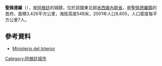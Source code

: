 {{coord|26|37|45|S|54|06|48|W|source:kolossus-ptwiki|display=title}}

'''聖佩德羅'''（{{lang-es|San Pedro}}），是[[阿根廷|阿根廷]]的城鎮，位於該國東北部[[米西奧內斯省_(阿根廷)|米西奧內斯省]]，是[[聖佩德羅縣_(米西奧內斯省)|聖佩德羅縣]]的首府，面積3,426平方公里，海拔高度548米，2001年人口8,605，人口密度每平方公里7人。

==參考資料==
*[http://www.mininterior.gov.ar/ Ministerio del Interior] {{Wayback|url=http://www.mininterior.gov.ar/ |date=20140610230411 }} {{es icon}}

{{Argentina-geo-stub}}
[[Category:阿根廷城市|Category:阿根廷城市]]